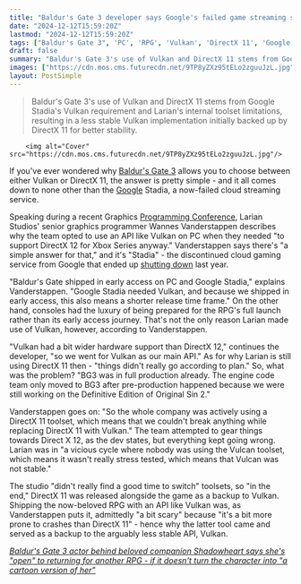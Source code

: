 ```yaml
---
title: "Baldur's Gate 3 developer says Google's failed game streaming service Stadia backed Larian into a corner where it had to use a 'scary' dev tool"
date: "2024-12-12T15:59:20Z"
lastmod: "2024-12-12T15:59:20Z"
tags: ["Baldur's Gate 3", 'PC', 'RPG', 'Vulkan', 'DirectX 11', 'Google Stadia']
draft: false
summary: "Baldur's Gate 3's use of Vulkan and DirectX 11 stems from Google Stadia's Vulkan requirement and Larian's internal toolset limitations, resulting in a less stable Vulkan implementation initially backed up by DirectX 11 for better stability."
images: ["https://cdn.mos.cms.futurecdn.net/9TP8yZXz95tELo2zguuJzL.jpg"]
layout: PostSimple
---
```

> Baldur's Gate 3's use of Vulkan and DirectX 11 stems from Google Stadia's Vulkan requirement and Larian's internal toolset limitations, resulting in a less stable Vulkan implementation initially backed up by DirectX 11 for better stability.


        <img alt="Cover" src="https://cdn.mos.cms.futurecdn.net/9TP8yZXz95tELo2zguuJzL.jpg"/>
        
If you've ever wondered why [<u>Baldur's Gate 3</u>](https://www.gamesradar.com/baldurs-gate-3-guide/) allows you to choose between either Vulkan or DirectX 11, the answer is pretty simple - and it all comes down to none other than the [Google](https://www.gamesradar.com/tag/google/) Stadia, a now-failed cloud streaming service.

Speaking during a recent Graphics [Programming Conference](https://www.youtube.com/watch?v=zuDjcoabX7U&ab_channel=GraphicsProgrammingConference), Larian Studios' senior graphics programmer Wannes Vanderstappen describes why the team opted to use an API like Vulkan on PC when they needed "to support DirectX 12 for Xbox Series anyway." Vanderstappen says there's "a simple answer for that," and it's "Stadia" - the discontinued cloud gaming service from Google that ended up [shutting down](https://www.gamesradar.com/stadia-shutting-down-explained/) last year.

"Baldur's Gate shipped in early access on PC and Google Stadia," explains Vanderstappen. "Google Stadia needed Vulkan, and because we shipped in early access, this also means a shorter release time frame." On the other hand, consoles had the luxury of being prepared for the RPG's full launch rather than its early access journey. That's not the only reason Larian made use of Vulkan, however, according to Vanderstappen.

"Vulkan had a bit wider hardware support than DirectX 12," continues the developer, "so we went for Vulkan as our main API." As for why Larian is still using DirectX 11 then - "things didn't really go according to plan." So, what was the problem? "BG3 was in full production already. The engine code team only moved to BG3 after pre-production happened because we were still working on the Definitive Edition of Original Sin 2."

Vanderstappen goes on: "So the whole company was actively using a DirectX 11 toolset, which means that we couldn't break anything while replacing DirectX 11 with Vulkan." The team attempted to gear things towards Direct X 12, as the dev states, but everything kept going wrong. Larian was in "a vicious cycle where nobody was using the Vulcan toolset, which means it wasn't really stress tested, which means that Vulcan was not stable."

The studio "didn't really find a good time to switch" toolsets, so "in the end," DirectX 11 was released alongside the game as a backup to Vulkan. Shipping the now-beloved RPG with an API like Vulkan was, as Vanderstappen puts it, admittedly "a bit scary" because "it's a bit more prone to crashes than DirectX 11" - hence why the latter tool came and served as a backup to the arguably less stable API, Vulkan.

[<u><em>Baldur's Gate 3 actor behind beloved companion Shadowheart says she's "open" to returning for another RPG - if it doesn't turn the character into "a cartoon version of her"</em></u>](https://www.gamesradar.com/games/baldur-s-gate/baldurs-gate-3-actor-behind-beloved-companion-shadowheart-says-shes-open-to-returning-for-another-rpg-if-it-doesnt-turn-the-character-into-a-cartoon-version-of-her/)
        
